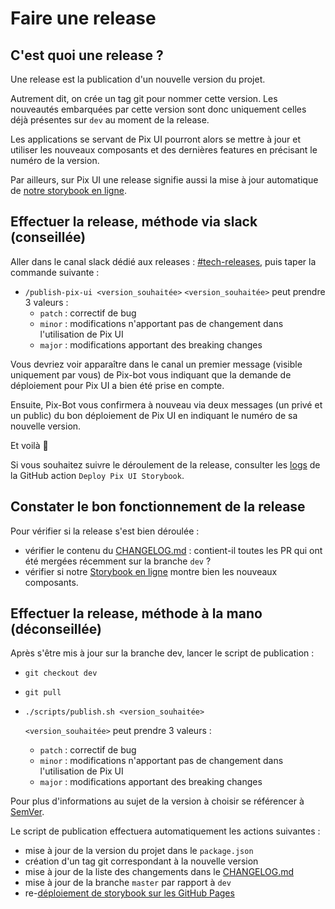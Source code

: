 
<Meta title='Développement/Faire une release' />

# Faire une release

## C'est quoi une release ?

Une release est la publication d'un nouvelle version du projet.

Autrement dit, on crée un tag git pour nommer cette version. Les nouveautés embarquées par cette version sont donc
uniquement celles déjà présentes sur `dev` au moment de la release.

Les applications se servant de Pix UI pourront alors se mettre à jour et utiliser les nouveaux composants et des
dernières features en précisant le numéro de la version.

Par ailleurs, sur Pix UI une release signifie aussi la mise à jour automatique de [notre storybook en ligne](https://storybook.pix.fr/).

## Effectuer la release, méthode via slack (conseillée)

Aller dans le canal slack dédié aux releases : [#tech-releases](https://1024pix.slack.com/archives/CVAMDQYHY), puis taper la commande suivante :
- `/publish-pix-ui <version_souhaitée>`
    `<version_souhaitée>` peut prendre 3 valeurs :
    - `patch` : correctif de bug
    - `minor` : modifications n'apportant pas de changement dans l'utilisation de Pix UI
    - `major` : modifications apportant des breaking changes

Vous devriez voir apparaître dans le canal un premier message (visible uniquement par vous) de Pix-bot vous indiquant
que la demande de déploiement pour Pix UI a bien été prise en compte.

Ensuite, Pix-Bot vous confirmera à nouveau via deux messages (un privé et un public) du bon déploiement de Pix UI en
indiquant le numéro de sa nouvelle version.

Et voilà 🎉

Si vous souhaitez suivre le déroulement de la release, consulter les [logs](https://github.com/1024pix/pix-ui/actions/workflows/deploy-storybook.yml)
de la  GitHub action `Deploy Pix UI Storybook`.

## Constater le bon fonctionnement de la release

Pour vérifier si la release s'est bien déroulée :
- vérifier le contenu du [CHANGELOG.md](../CHANGELOG.md) : contient-il toutes les PR qui ont été mergées récemment sur la branche `dev` ?
- vérifier si notre [Storybook en ligne](https://1024pix.github.io/pix-ui/) montre bien les nouveaux composants.


## Effectuer la release, méthode à la mano (déconseillée)
Après s'être mis à jour sur la branche dev, lancer le script de publication :
- `git checkout dev`
- `git pull`
- `./scripts/publish.sh <version_souhaitée>`

  `<version_souhaitée>` peut prendre 3 valeurs :
    - `patch` : correctif de bug
    - `minor` : modifications n'apportant pas de changement dans l'utilisation de Pix UI
    - `major` : modifications apportant des breaking changes

Pour plus d'informations au sujet de la version à choisir se référencer à [SemVer](https://semver.org/lang/fr/).

Le script de publication effectuera automatiquement les actions suivantes :
- mise à jour de la version du projet dans le `package.json`
- création d'un tag git correspondant à la nouvelle version
- mise à jour de la liste des changements dans le [CHANGELOG.md](../CHANGELOG.md)
- mise à jour de la branche `master` par rapport à `dev`
- re-[déploiement de storybook sur les GitHub Pages](/?path=/docs/développement-storybook--page)


